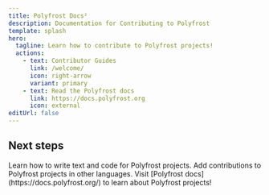 ```yaml
---
title: Polyfrost Docs²
description: Documentation for Contributing to Polyfrost
template: splash
hero:
  tagline: Learn how to contribute to Polyfrost projects!
  actions:
    - text: Contributor Guides
      link: /welcome/
      icon: right-arrow
      variant: primary
    - text: Read the Polyfrost docs
      link: https://docs.polyfrost.org
      icon: external
editUrl: false
---
```



## Next steps

<CardGrid stagger>
	<Card title="Writing and Style Guides" icon="pencil">
		Learn how to write text and code for Polyfrost projects.
	</Card>
	<Card title="i18n and Translator guides" icon="add-document">
		Add contributions to Polyfrost projects in other languages.
	</Card>
	<Card title="Read the docs" icon="open-book">
		Visit [Polyfrost docs](https://docs.polyfrost.org/) to learn about Polyfrost projects!
	</Card>
</CardGrid>
